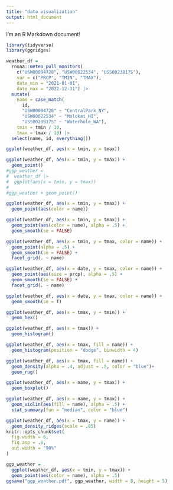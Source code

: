 ```yaml
---
title: "data visualization"
output: html_document
---
```


I'm an R Markdown document! 

```r
library(tidyverse)
library(ggridges)
```
```r
weather_df = 
  rnoaa::meteo_pull_monitors(
    c("USW00094728", "USW00022534", "USS0023B17S"),
    var = c("PRCP", "TMIN", "TMAX"), 
    date_min = "2021-01-01",
    date_max = "2022-12-31") |>
  mutate(
    name = case_match(
      id, 
      "USW00094728" ~ "CentralPark_NY", 
      "USW00022534" ~ "Molokai_HI",
      "USS0023B17S" ~ "Waterhole_WA"),
    tmin = tmin / 10,
    tmax = tmax / 10) |>
  select(name, id, everything())

```

```r
ggplot(weather_df, aes(x = tmin, y = tmax))
```

```r
ggplot(weather_df, aes(x = tmin, y = tmax)) + 
  geom_point()
#ggp_weather = 
#  weather_df |>
#  ggplot(aes(x = tmin, y = tmax)) 
#
#ggp_weather + geom_point()
```

```r
ggplot(weather_df, aes(x = tmin, y = tmax)) + 
  geom_point(aes(color = name))
```

```r
ggplot(weather_df, aes(x = tmin, y = tmax)) + 
  geom_point(aes(color = name), alpha = .5) +
  geom_smooth(se = FALSE)
```
```r
ggplot(weather_df, aes(x = tmin, y = tmax, color = name)) + 
  geom_point(alpha = .5) +
  geom_smooth(se = FALSE) + 
  facet_grid(. ~ name)
```
```r
ggplot(weather_df, aes(x = date, y = tmax, color = name)) + 
  geom_point(aes(size = prcp), alpha = .5) +
  geom_smooth(se = FALSE) + 
  facet_grid(. ~ name)
```
```r
ggplot(weather_df, aes(x = date, y = tmax, color = name)) + 
  geom_smooth(se = T) 
```

```r
ggplot(weather_df, aes(x = tmax, y = tmin)) + 
  geom_hex()
```
```r
ggplot(weather_df, aes(x = tmax)) + 
  geom_histogram()
```
```r
ggplot(weather_df, aes(x = tmax, fill = name)) +
  geom_histogram(position = "dodge", binwidth = 4)
```
```r
ggplot(weather_df, aes(x = tmax, fill = name)) + 
  geom_density(alpha = .4, adjust = .5, color = "blue")+
  geom_rug()
```

```r
ggplot(weather_df, aes(x = name, y = tmax)) + 
  geom_boxplot()
```

```r
ggplot(weather_df, aes(x = name, y = tmax)) + 
  geom_violin(aes(fill = name), alpha = .5) + 
  stat_summary(fun = "median", color = "blue")
```

```r
ggplot(weather_df, aes(x = tmax, y = name)) + 
  geom_density_ridges(scale = .85)
knitr::opts_chunk$set(
  fig.width = 6,
  fig.asp = .6,
  out.width = "90%"
)
```

```r
ggp_weather = 
  ggplot(weather_df, aes(x = tmin, y = tmax)) + 
  geom_point(aes(color = name), alpha = .5)
ggsave("ggp_weather.pdf", ggp_weather, width = 8, height = 5)
```





